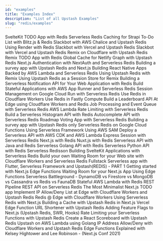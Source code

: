 ```yaml
---
id: "examples"
title: "Examples Index"
description: "List of all Upstash Examples"
slug: "redis/examples"
---
```



<TagFilters>
<TagFilters.Item
    externalLink
    type="Article"
    tags={["Svelte"]}
    url="https://blog.upstash.com/sveltekit-todo-redis">
        SvelteKit TODO App with Redis
    </TagFilters.Item>
<TagFilters.Item
    externalLink
    type="Article"
    tags={["Strapi"]}
    url="https://blog.upstash.com/redis-strapi">
        Serverless Redis Caching for Strapi
    </TagFilters.Item>
<TagFilters.Item
    externalLink
    type="Article"
    tags={["Blitz.js"]}
    url="https://blog.upstash.com/blitzjs-todo-redis">
        To-Do List with Blitz.js & Redis
    </TagFilters.Item>
<TagFilters.Item
    externalLink
    type="Article"
    tags={["AWS Chalice", "Slackbot"]}
    url="https://blog.upstash.com/chalice-event-reminder-slackbot">
        Slackbot with AWS Chalice and Upstash Redis
    </TagFilters.Item>
<TagFilters.Item
    externalLink
    type="Article"
    tags={["Render"]}
    url="https://blog.upstash.com/render-serverless-redis">
        Using Render with Redis
    </TagFilters.Item>
<TagFilters.Item
    externalLink
    type="Article"
    tags={["Slackbot", "Vercel"]}
    url="https://blog.upstash.com/vercel-note-taker-slackbot">
        Slackbot with Vercel and Upstash Redis
    </TagFilters.Item>
<TagFilters.Item
    externalLink
    type="Article"
    tags={["Slackbot", "Vercel"]}
    url="https://blog.upstash.com/vercel-note-taker-slackbot">
        Slackbot with Vercel and Upstash Redis
    </TagFilters.Item>
<TagFilters.Item
    externalLink
    type="Article"
    tags={["Remix", "Cloudflare Workers"]}
    url="https://blog.upstash.com/fast_websites_with_Remix_on_Cloudflare_and_Upstash_Redis">
        Remix on Cloudflare with Upstash Redis
    </TagFilters.Item>
<TagFilters.Item
    externalLink
    type="Article"
    tags={["Remix"]}
    url="https://blog.upstash.com/remix-todo-redis">
        Remix TODO App with Redis
    </TagFilters.Item>
<TagFilters.Item
    externalLink
    type="Article"
    tags={["GraphQL", "Netlify"]}
    url="https://blog.upstash.com/netlify-graph-upstash">
        Global Cache for Netlify Graph with Upstash Redis
    </TagFilters.Item>
<TagFilters.Item
    externalLink
    type="Article"
    tags={["Next.js", "NextAuth"]}
    url="https://blog.upstash.com/next-auth-serverless-redis">
        Next.js Authentication with NextAuth and Serverless Redis
    </TagFilters.Item>
<TagFilters.Item
    externalLink
    type="Article"
    tags={["Next.js"]}
    url="https://blog.upstash.com/survey-serverless-redis">
        Building a survey app with Upstash Redis and Next.js
    </TagFilters.Item>
<TagFilters.Item
    externalLink
    type="Article"
    tags={["React Native", "Mobile"]}
    url="https://blog.upstash.com/serverless-react-native">
        Building React Native Apps Backed by AWS Lambda and Serverless Redis
    </TagFilters.Item>
 <TagFilters.Item
    externalLink
    type="Article"
    tags={["Remix", "Node.js"]}
    url="https://blog.upstash.com/redis-with-remix">
        Using Upstash Redis with Remix
    </TagFilters.Item>
    <TagFilters.Item
    externalLink
    type="Article"
    tags={["Remix", "Node.js"]}
    url="https://blog.upstash.com/redis-session-remix">
        Using Upstash Redis as a Session Store for Remix
    </TagFilters.Item>
   <TagFilters.Item
    externalLink
    type="Article"
    tags={["REST-API", "Backendless"]}
    url="https://docs.upstash.com/redis/tutorials/notification">
        Building a Serverless Notification API for Your Web Application with Redis
    </TagFilters.Item>
    <TagFilters.Item
    externalLink
    type="Article"
    tags={["AWS App Runner", "Node.js"]}
    url="https://docs.upstash.com/redis/tutorials/aws_app_runner_with_redis">
            Build Stateful Applications with AWS App Runner and Serverless Redis
    </TagFilters.Item>
    <TagFilters.Item
    externalLink
    type="Article"
    tags={["Google Cloud" ]}
    url="https://docs.upstash.com/redis/tutorials/cloud_run_sessions">
        Session Management on Google Cloud Run with Serverless Redis
    </TagFilters.Item>
    <TagFilters.Item
    externalLink
    type="Article"
        tags={["Cloudflare Workers", "upstash-redis", "REST-API"]}
    url="https://docs.upstash.com/redis/tutorials/cloudflare_workers_with_redis">
        Use Redis in Cloudflare Workers
    </TagFilters.Item>
    <TagFilters.Item
    externalLink
    type="Article"
    tags={["Fastly Compute", "upstash-redis", "REST-API"]}
    url="https://blog.upstash.com/fastly-compute-edge-with-redis">
        Use Redis in Fastly Compute
    </TagFilters.Item>
    <TagFilters.Item
    externalLink
    type="Article"
    tags={["Cloudflare Workers"]}
    url="https://docs.upstash.com/redis/tutorials/edge_leaderboard">
        Build a Leaderboard API At Edge using Cloudflare Workers and Redis
    </TagFilters.Item>
    <TagFilters.Item
    externalLink
    type="Article"
    tags={["AWS Lambda", "Node.js"]}
    url="https://docs.upstash.com/redis/tutorials/job_processing">
        Job Processing and Event Queue with Serverless Redis
    </TagFilters.Item>
    <TagFilters.Item
    externalLink
    type="Article"
    tags={["AWS Lambda", "Node.js"]}
    url="https://docs.upstash.com/redis/tutorials/rate-limiting">
        AWS Lambda Rate Limiting with Serverless Redis
    </TagFilters.Item>
    <TagFilters.Item
    externalLink
    type="Article"
    tags={["AWS Lambda", "Node.js"]}
    url="https://docs.upstash.com/redis/tutorials/histogram">
        Build a Serverless Histogram API with Redis
    </TagFilters.Item>
    <TagFilters.Item
    externalLink
    type="Article"
    tags={["AWS Lambda", "Node.js"]}
    url="https://docs.upstash.com/redis/tutorials/auto_complete_with_serverless_redis">
        Autocomplete API with Serverless Redis
    </TagFilters.Item>
    <TagFilters.Item
    externalLink
    type="Article"
    tags={["Next.js", "Vercel"]}
    url="https://docs.upstash.com/redis/tutorials/roadmap_voting">
        Roadmap Voting App with Serverless Redis
    </TagFilters.Item>
    <TagFilters.Item
    externalLink
    type="Article"
    tags={["Next.js"]}
    url="https://blog.upstash.com/survey-serverless-redis">
        Building a survey app with Upstash Redis only
    </TagFilters.Item>
    <TagFilters.Item
    externalLink
    type="Article"
    tags={["Google Cloud"]}
    url="https://docs.upstash.com/redis/tutorials/using_google_cloud_functions">
        Serverless Redis on Google Cloud Functions
    </TagFilters.Item>
    <TagFilters.Item
    externalLink
    type="Article"
    tags={["AWS Lambda"]}
    url="https://docs.upstash.com/redis/tutorials/using_serverless_framework">
        Using Serverless Framework
    </TagFilters.Item>
    <TagFilters.Item
    externalLink
    type="Article"
    tags={["AWS Lambda"]}
    url="https://docs.upstash.com/redis/tutorials/using_aws_sam">
        Using AWS SAM
    </TagFilters.Item>
    <TagFilters.Item
    externalLink
    type="Article"
    tags={["AWS Lambda"]}
    url="https://docs.upstash.com/redis/tutorials/api_with_cdk">
        Deploy a Serverless API with AWS CDK and AWS Lambda
    </TagFilters.Item>
    <TagFilters.Item
    externalLink
    type="Article"
    tags={["Node.js"]}
    url="https://docs.upstash.com/redis/tutorials/express_session">
        Express Session with Serverless Redis
    </TagFilters.Item>
    <TagFilters.Item
    externalLink
    type="Article"
    tags={["Next.js"]}
    url="https://docs.upstash.com/redis/tutorials/nextjs_with_redis">
        Next.js with Redis
    </TagFilters.Item>
    <TagFilters.Item
    externalLink
    type="Article"
    tags={["Nuxt.js"]}
    url="https://docs.upstash.com/redis/tutorials/nuxtjs_with_redis">
        Nuxt.js with Redis
    </TagFilters.Item>
    <TagFilters.Item
    externalLink
    type="Article"
    tags={["Java", "AWS Lambda"]}
    url="https://docs.upstash.com/redis/tutorials/serverless_java_redis">
        Serverless API with Java and Redis
    </TagFilters.Item>
    <TagFilters.Item
    externalLink
    type="Article"
    tags={["Go", "AWS Lambda"]}
    url="https://docs.upstash.com/redis/tutorials/goapi">
        Serverless Golang API with Redis
    </TagFilters.Item>
    <TagFilters.Item
    externalLink
    type="Article"
    tags={["Python", "AWS Lambda"]}
    url="https://docs.upstash.com/redis/tutorials/pythonapi">
        Serverless Python API with Redis
    </TagFilters.Item>
    <TagFilters.Item
    externalLink
    type="Article"
    tags={["Java"]}
    url="https://docs.upstash.com/redis/tutorials/redisson">
        Serverless Redisson
    </TagFilters.Item>
    <TagFilters.Item
    externalLink
    type="Article"
    tags={["Svelte", "Netlify"]}
    url="https://blog.upstash.com/svelte-with-serverless-redis">
        Building SvelteKit Applications with Serverless Redis
    </TagFilters.Item>
    <TagFilters.Item
    externalLink
    type="Article"
    tags={["Cloudflare Workers", "upstash-redis", "REST-API"]}
    url="https://blog.upstash.com/cloudflare-workers-waiting-room">
        Build your own Waiting Room for your Web site with Cloudflare Workers and Serverless Redis
    </TagFilters.Item>
    <TagFilters.Item
    externalLink
    type="Article"
    tags={["AWS Lambda", "Mobile", "Flutter"]}
    url="https://blog.upstash.com/serverless-with-flutter">
        Fullstack Serverless app with Flutter, Serverless Framework and Upstash(REDIS) - PART 1
    </TagFilters.Item>
    <TagFilters.Item
    externalLink
    type="Article"
    tags={["Next.js Edge", "Next.js", "Vercel"]}
    url="https://blog.upstash.com/getstarted-nextjs-edge-with-redis">
        Getting started with Next.js Edge Functions
    </TagFilters.Item>
    <TagFilters.Item
    externalLink
    type="Article"
    tags={["Next.js Edge", "Next.js", "Vercel"]}
    url="https://blog.upstash.com/nextjs-edge-waiting-room">
        Waiting Room for your Next.js App Using Edge Functions
    </TagFilters.Item>
    <TagFilters.Item
    externalLink
    type="Article"
    tags={["Benchmark"]}
    url="https://blog.upstash.com/serverless-database-benchmark">
        Serverless Battleground - DynamoDB vs Firestore vs MongoDB vs Cassandra vs Redis vs FaunaDB
    </TagFilters.Item>
    <TagFilters.Item
    externalLink
    type="Article"
    tags={["AWS Lambda", "REST-API"]}
    url="https://blog.upstash.com/aws-lambda-redis-rest">
        Stateful AWS Lambda with Redis REST
    </TagFilters.Item>
    <TagFilters.Item
    externalLink
    type="Article"
    tags={["REST-API"]}
    url="https://blog.upstash.com/pipeline">
        Pipeline REST API on Serverless Redis
    </TagFilters.Item>
    <TagFilters.Item
    externalLink
    type="Article"
    tags={["Next.js", "Vercel", "REST-API"]}
    url="https://blog.upstash.com/nextjs-todo">
        The Most Minimalist Next.js TODO app
    </TagFilters.Item>
    <TagFilters.Item
    externalLink
    type="Article"
    tags={["Cloudflare Workers", "REST-API"]}
    url="https://blog.upstash.com/edge-guard">
        Implement IP Allow/Deny List at Edge with Cloudflare Workers and Upstash Redis
    </TagFilters.Item>
    <TagFilters.Item
    externalLink
    type="Article"
    tags={["Cloudflare Workers"]}
    url="https://blog.upstash.com/redis-cloudflare-workers">
        Redis @ Edge with Cloudflare Workers
    </TagFilters.Item>
    <TagFilters.Item
    externalLink
    type="Video"
    tags={["Next.js", "Vercel"]}
    url="https://www.youtube.com/watch?v=FytxaSVQROc">
        Using Serverless Redis with Next.js
    </TagFilters.Item>
    <TagFilters.Item
    externalLink
    type="Video"
    tags={["Next.js"]}
    url="https://www.youtube.com/watch?v=sBiUqozxY4o">
        Building a Cache with Upstash Redis in Next.js
    </TagFilters.Item>
    <TagFilters.Item
    externalLink
    type="Video"
    tags={["Next.js Edge", "Next.js", "Vercel"]}
    url="https://www.youtube.com/watch?v=hu2SrILiEgE">
        Vercel Edge Function URL Shortener with Upstash Redis
    </TagFilters.Item>
    <TagFilters.Item
    externalLink
    type="Video"
    tags={["Next.js"]}
    url="https://www.youtube.com/watch?v=S1oOlKQo8CY">
        Adding Feature Flags to Next.js (Upstash Redis, SWR, Hooks)
    </TagFilters.Item>
    <TagFilters.Item
    externalLink
    type="Video"
    tags={["Next.js"]}
    url="https://www.youtube.com/watch?v=_opoQpUMqF4">
        Rate Limiting your Serverless Functions with Upstash Redis
    </TagFilters.Item>
    <TagFilters.Item
    externalLink
    type="Video"
    tags={["Next.js"]}
    url="https://www.youtube.com/watch?v=1Dotv9T7nIs">
        Create a React Scoreboard with Upstash Redis
    </TagFilters.Item>
    <TagFilters.Item
    externalLink
    type="Video"
    tags={["Go", "AWS Lambda"]}
    url="https://www.youtube.com/watch?v=EJ6CJ0GC9lk">
        Upstash on AWS Lambda using Golang
    </TagFilters.Item>
    <TagFilters.Item
    externalLink
    type="Video"
    tags={["Cloudflare Workers"]}
    url="https://www.youtube.com/watch?v=g6hGJcuscoM">
        IP Address Allow/Deny with Cloudflare Workers and Upstash Redis
    </TagFilters.Item>
    <TagFilters.Item
    externalLink
    type="Video"
    tags={["Vercel", "Next.js Edge"]}
    url="https://www.youtube.com/watch?v=yuxd2kurpzk&t=968s">
        Edge Functions Explained with Kelsey Hightower and Lee Robinson - (Next.js Conf 2021)
    </TagFilters.Item>
</TagFilters>



